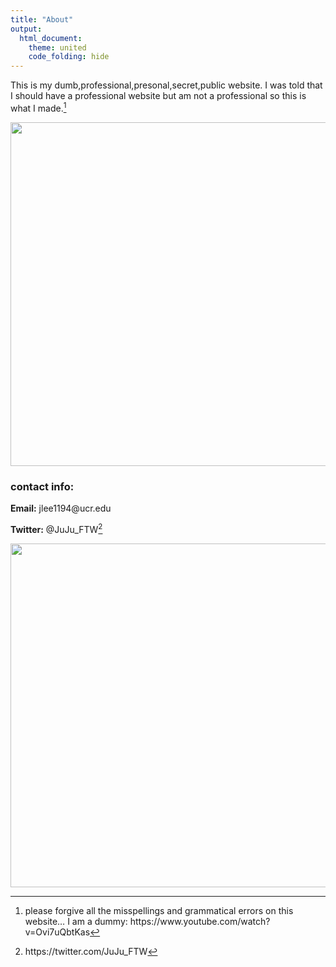 ```yaml
---
title: "About"
output: 
  html_document:
    theme: united
    code_folding: hide
---
```


This is my dumb,professional,presonal,secret,public website. I was told  that I should have a professional website but am not a professional so this is what I made.^[please forgive all the misspellings and grammatical errors on this website... I am a dummy: https://www.youtube.com/watch?v=Ovi7uQbtKas]

![](https://media.giphy.com/media/3o6ZtpzSCmlYjdsGlO/giphy.gif){width=550px}

### contact info:
$\textbf{Email:}$ jlee1194@ucr.edu 

$\textbf{Twitter:}$ @JuJu_FTW^[https://twitter.com/JuJu_FTW]


![](https://media.giphy.com/media/mDMG4NkWKy0Rccb6Z8/giphy.gif){width=550px} 


